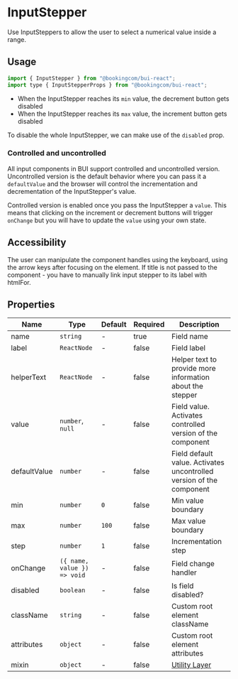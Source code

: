 # InputStepper

<Featured>
  Use InputSteppers to allow the user to select a numerical value inside a
  range.
</Featured>

<Grid>
  <CrossLink
    title="InputStepper"
    type="documentation"
    text="Learn more about the InputStepper design anatomy and best-practices."
    section="Design documentation"
    href="https://design-system.booking.com/article/bui/components/elements/input-stepper/"
    target="_blank"
  />
</Grid>

## Usage

```jsx
import { InputStepper } from "@bookingcom/bui-react";
import type { InputStepperProps } from "@bookingcom/bui-react";
```

<Example name="default" />

- When the InputStepper reaches its `min` value, the decrement button gets disabled
- When the InputStepper reaches its `max` value, the increment button gets disabled

To disable the whole InputStepper, we can make use of the `disabled` prop.

<Example name="disabled" />

### Controlled and uncontrolled

All input components in BUI support controlled and uncontrolled version.
Uncontrolled version is the default behavior where you can pass it a `defaultValue` and the browser will control the incrementation and decrementation of the InputStepper's value.

<Example name="uncontrolled" />

Controlled version is enabled once you pass the InputStepper a `value`.
This means that clicking on the increment or decrement buttons will trigger `onChange` but you will have to update the `value` using your own state.

<Example name="controlled" />

## Accessibility

The user can manipulate the component handles using the keyboard, using the arrow keys after focusing on the element.
If title is not passed to the component - you have to manually link input stepper to its label with htmlFor.

## Properties

| Name         | Type                        | Default | Required | Description                                                                                                    |
| ------------ | --------------------------- | ------- | -------- | -------------------------------------------------------------------------------------------------------------- |
| name         | `string`                    | -       | true     | Field name                                                                                                     |
| label        | `ReactNode`                 | -       | false    | Field label                                                                                                    |
| helperText   | `ReactNode`                 | -       | false    | Helper text to provide more information about the stepper                                                      |
| value        | `number`, `null`            | -       | false    | Field value. Activates controlled version of the component                                                     |
| defaultValue | `number`                    | -       | false    | Field default value. Activates uncontrolled version of the component                                           |
| min          | `number`                    | `0`     | false    | Min value boundary                                                                                             |
| max          | `number`                    | `100`   | false    | Max value boundary                                                                                             |
| step         | `number`                    | `1`     | false    | Incrementation step                                                                                            |
| onChange     | `({ name, value }) => void` | -       | false    | Field change handler                                                                                           |
| disabled     | `boolean`                   | -       | false    | Is field disabled?                                                                                             |
| className    | `string`                    | -       | false    | Custom root element className                                                                                  |
| attributes   | `object`                    | -       | false    | Custom root element attributes                                                                                 |
| mixin          | `object`                    | -       | false    | [Utility Layer](?page=Getting%2520started%252FDevelopment%252FComponents&view=documentation#BUI-Utility-Layer) |

